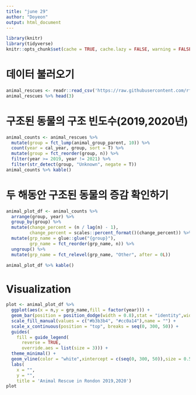 ```yaml
---
title: "june 29"
author: "Doyeon"
output: html_document
---
```


```r
library(knitr)
library(tidyverse)
knitr::opts_chunk$set(cache = TRUE, cache.lazy = FALSE, warning = FALSE, message = FALSE, echo =TRUE, dpi = 180)

```

# 데이터 불러오기
```r
animal_rescues <- readr::read_csv('https://raw.githubusercontent.com/rfordatascience/tidytuesday/master/data/2021/2021-06-29/animal_rescues.csv')
animal_rescues %>% head(3)
```

# 구조된 동물의 구조 빈도수(2019,2020년) 
```r
animal_counts <- animal_rescues %>%
  mutate(group = fct_lump(animal_group_parent, 10)) %>%
  count(year = cal_year, group, sort = T) %>%
  mutate(group = fct_reorder(group, n)) %>%
  filter(year >= 2019, year != 2021) %>%
  filter(str_detect(group, "Unknown", negate = T))
animal_counts %>% kable()
```  
# 두 해동안 구조된 동물의 증감 확인하기  
```r
animal_plot_df <- animal_counts %>%
  arrange(group, year) %>%
  group_by(group) %>%
  mutate(change_percent = (n / lag(n) - 1),
         change_percent = scales::percent_format()(change_percent)) %>%
  mutate(grp_name = glue::glue("{group}"),
         grp_name = fct_reorder(grp_name, n)) %>%
  ungroup() %>%
  mutate(grp_name = fct_relevel(grp_name, "Other", after = 0L))
  
animal_plot_df %>% kable()
```
# Visualization
```r
plot <- animal_plot_df %>%
  ggplot(aes(x = n,y = grp_name,fill = factor(year))) +
  geom_bar(position = position_dodge(width = 0.8),stat = "identity",width = 0.7) +
  scale_fill_manual(values = c("#b3b3b4", "#cc0a14"),name = "") +
  scale_x_continuous(position = "top", breaks = seq(0, 300, 50)) +
  guides(
    fill = guide_legend(
      reverse = TRUE,
      override.aes = list(size = 3))) +
  theme_minimal() +
  geom_vline(color = "white",xintercept = c(seq(0, 300, 50)),size = 0.5) +
  labs(
    x = "",
    y = "",
    title = 'Animal Rescue in Rondon 2019,2020')
plot
```



